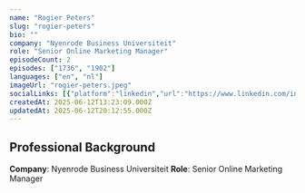 ```yaml
---
name: "Rogier Peters"
slug: "rogier-peters"
bio: ""
company: "Nyenrode Business Universiteit"
role: "Senior Online Marketing Manager"
episodeCount: 2
episodes: ["1736", "1902"]
languages: ["en", "nl"]
imageUrl: "rogier-peters.jpeg"
socialLinks: [{"platform":"linkedin","url":"https://www.linkedin.com/in/rogierpaulpeters"}]
createdAt: 2025-06-12T13:23:09.000Z
updatedAt: 2025-06-12T20:12:55.000Z
---
```


## Professional Background

**Company**: Nyenrode Business Universiteit
**Role**: Senior Online Marketing Manager
